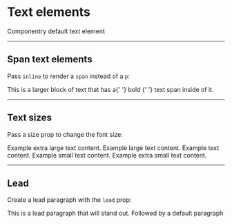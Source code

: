 

<Meta title='Components|Text' component={Text} />

# Text elements

<Text>Componentry default text element</Text>

---

## Span text elements

Pass `inline` to render a `span` instead of a `p`:

<Text>
  This is a larger block of text that has a{' '}
  <Text fontWeight='bold' inline>
    bold
  </Text>{' '}
  text span inside of it.
</Text>

---

## Text sizes

Pass a size prop to change the font size:

<Text size='xl'>Example extra large text content.</Text>
<Text size='lg'>Example large text content.</Text>
<Text size='base'>Example text content.</Text>
<Text size='sm'>Example small text content.</Text>
<Text size='xs'>Example extra small text content.</Text>

---

## Lead

Create a lead paragraph with the `lead` prop:

<Text lead>This is a lead paragraph that will stand out.</Text>
<Text>Followed by a default paragraph</Text>
